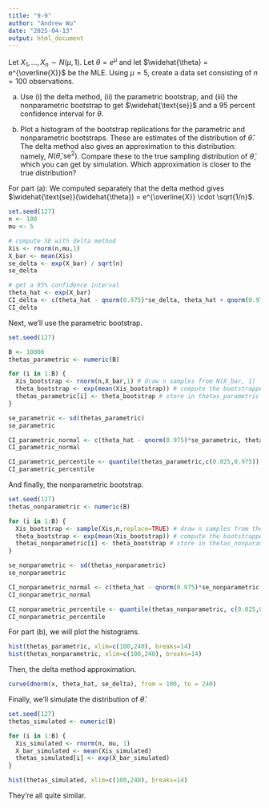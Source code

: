 ```yaml
---
title: "9-9"
author: "Andrew Wu"
date: "2025-04-13"
output: html_document
---
```


Let $X_1, \ldots , X_n \sim N(\mu, 1)$. Let $\theta = e^\mu$ and let $\widehat{\theta} = e^{\overline{X}}$ be the MLE. Using $\mu = 5$, create a data set consisting of $n = 100$ observations.

(a) Use (i) the delta method, (ii) the parametric bootstrap, and (iii) the nonparametric bootstrap to get $\widehat{\text{se}}$ and a $95$ percent confidence interval for $\theta$.

(b) Plot a histogram of the bootstrap replications for the parametric and nonparametric bootstraps. These are estimates of the distribution of $\widehat{\theta}$. The delta method also gives an approximation to this distribution: namely, $N(\widehat{\theta}, \text{se}^2)$. Compare these to the true sampling distribution of $\widehat{\theta}$, which you can get by simulation. Which approximation is closer to the true distribution?

For part (a): We computed separately that the delta method gives $\widehat{\text{se}}(\widehat{\theta}) = e^{\overline{X}} \cdot \sqrt{1/n}$.

```r
set.seed(127)
n <- 100
mu <- 5

# compute SE with delta method
Xis <- rnorm(n,mu,1)
X_bar <- mean(Xis)
se_delta <- exp(X_bar) / sqrt(n)
se_delta

# get a 95% confidence interval
theta_hat <- exp(X_bar)
CI_delta <- c(theta_hat - qnorm(0.975)*se_delta, theta_hat + qnorm(0.975)*se_delta)
CI_delta
```

Next, we'll use the parametric bootstrap.

```r
set.seed(127)

B <- 10000
thetas_parametric <- numeric(B)

for (i in 1:B) {
  Xis_bootstrap <- rnorm(n,X_bar,1) # draw n samples from N(X_bar, 1)
  theta_bootstrap <- exp(mean(Xis_bootstrap)) # compute the bootstrapped estimator for theta
  thetas_parametric[i] <- theta_bootstrap # store in thetas_parametric
}

se_parametric <- sd(thetas_parametric)
se_parametric

CI_parametric_normal <- c(theta_hat - qnorm(0.975)*se_parametric, theta_hat + qnorm(0.975)*se_parametric)
CI_parametric_normal

CI_parametric_percentile <- quantile(thetas_parametric,c(0.025,0.975))
CI_parametric_percentile
```

And finally, the nonparametric bootstrap.

```r
set.seed(127)
thetas_nonparametric <- numeric(B)

for (i in 1:B) {
  Xis_bootstrap <- sample(Xis,n,replace=TRUE) # draw n samples from the Xis with replacement
  theta_bootstrap <- exp(mean(Xis_bootstrap)) # compute the bootstrapped estimator for theta
  thetas_nonparametric[i] <- theta_bootstrap # store in thetas_nonparametric
}

se_nonparametric <- sd(thetas_nonparametric)
se_nonparametric

CI_nonparametric_normal <- c(theta_hat - qnorm(0.975)*se_nonparametric, theta_hat + qnorm(0.975)*se_nonparametric)
CI_nonparametric_normal

CI_nonparametric_percentile <- quantile(thetas_nonparametric, c(0.025,0.975))
CI_nonparametric_percentile
```

For part (b), we will plot the histograms.

```r
hist(thetas_parametric, xlim=c(100,240), breaks=14)
hist(thetas_nonparametric, xlim=c(100,240), breaks=14)
```

Then, the delta method approximation.

```r
curve(dnorm(x, theta_hat, se_delta), from = 100, to = 240)
```

Finally, we'll simulate the distribution of $\widehat{\theta}$.

```r
set.seed(127)
thetas_simulated <- numeric(B)

for (i in 1:B) {
  Xis_simulated <- rnorm(n, mu, 1)
  X_bar_simulated <- mean(Xis_simulated)
  thetas_simulated[i] <- exp(X_bar_simulated)
}

hist(thetas_simulated, xlim=c(100,240), breaks=14)
```

They're all quite similar. 